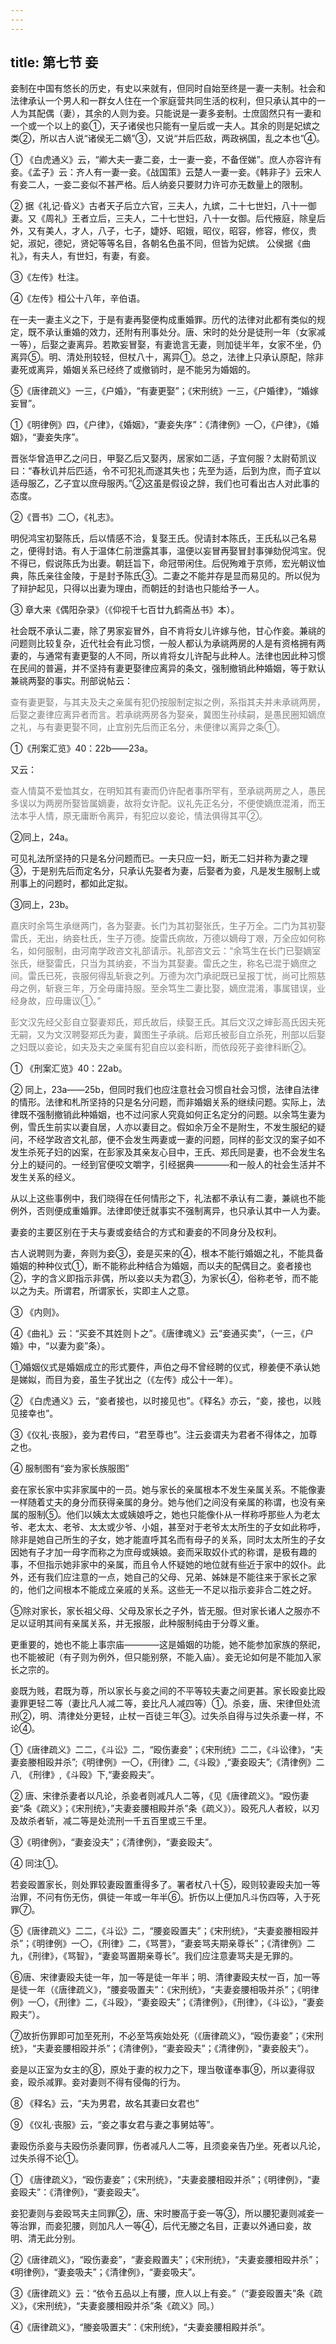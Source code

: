 ```yaml
---
---
---
```

title: 第七节 妾
---



妾制在中国有悠长的历史，有史以来就有，但同时自始至终是一妻一夫制。社会和法律承认一个男人和一群女人住在一个家庭营共同生活的权利，但只承认其中的一人为其配偶（妻），其余的人则为妾。只能说是一妻多妾制。士庶固然只有一妻和一个或一个以上的妾①，天子诸侯也只能有一皇后或一夫人。其余的则是妃嫔之类②，所以古人说“诸侯无二嫡”③，又说“并后匹敌，两政祸国，乱之本也”④。

① 《白虎通义》云，“卿大夫一妻二妾，士一妻一妾，不备侄娣”。庶人亦容许有妾。《孟子》云：齐人有一妻一妾。《战国策》云楚人一妻一妾。《韩非子》云宋人有妾二人，一妾二妾似不甚严格。后人纳妾只要财力许可亦无数量上的限制。

② 据《礼记·昏义》古者天子后立六官，三夫人，九嫔，二十七世妇，八十一御妻。又《周礼》王者立后，三夫人，二十七世妇，八十一女御。后代掖庭，除皇后外，又有美人，才人，八子，七子，婕妤、昭娥，昭仪，昭容，修容，修仪，贵妃，淑妃，德妃，贤妃等等名目，各朝名色虽不同，但皆为妃嫔。
公侯据《曲礼》，有夫人，有世妇，有妻，有妾。

③《左传》杜注。

④《左传》桓公十八年，辛伯语。

在一夫一妻主义之下，于是有妻再娶便构成重婚罪。历代的法律对此都有类似的规定，既不承认重婚的效力，还附有刑事处分。唐、宋时的处分是徒刑一年（女家减一等），后娶之妻离异。若欺妄冒娶，有妻诡言无妻，则加徒半年，女家不坐，仍离异⑤。明、清处刑较轻，但杖八十，离异①。总之，法律上只承认原配，除非妻死或离异，婚姻关系已经终了或撤销时，是不能另为婚姻的。

⑤《唐律疏义》一三，《户婚》，“有妻更娶”；《宋刑统》一三，《户婚律》，“婚嫁妄冒”。

①《明律例》四，《户律》，《婚姻》，“妻妾失序”：《清律例》一〇，《户律》，《婚姻》，“妻妾失序”。

晋张华曾造甲乙之问日，甲娶乙后又娶丙，居家如二适，子宜何服？太尉荀凯议曰：“春秋讥并后匹适，令不可犯礼而遂其失也；先至为适，后到为庶，而子宜以适母服乙，乙子宜以庶母服丙。”②这虽是假设之辞，我们也可看出古人对此事的态度。

②《晋书》二〇，《礼志》。

明倪鸿宝初娶陈氏，后以情感不洽，复娶王氏。倪请封本陈氏，王氏私以己名易之，便得封诰。有人于温体仁前泄露其事，温便以妄冒再娶冒封事弹劾倪鸿宝。倪不得已，假说陈氏为出妻。朝廷旨下，命冠带闲住。后倪殉难于京师，宏光朝议恤典，陈氏亲往金陵，于是封予陈氏③。二妻之不能并存是显而易见的。所以倪为了辩护起见，只得以出妻为理由，而朝廷的封诰也只能给予一人。

③ 章大来《偶阳杂录》（《仰视千七百廿九鹤斋丛书》本）。

社会既不承认二妻，除了男家妄冒外，自不肯将女儿许嫁与他，甘心作妾。兼祧的问题则比较复杂，近代社会有此习惯，一般人都认为承祧两房的人是有资格拥有两妻的，与通常有妻更娶的人不同，所以肯将女儿许配与此种人。法律也因此种习惯在民间的普遍，并不坚持有妻更娶律应离异的条文，强制撤销此种婚姻，等于默认兼祧两娶的事实。刑部说帖云：
<font color=gray>

查有妻更娶，与其夫及夫之亲属有犯仍按服制定拟之例，系指其夫并未承祧两房，后娶之妻律应离异者而言。若承祧两房各为娶亲，冀图生孙续嗣，是愚民圈知嫡庶之礼，与有妻更娶不同，止宜别先后而正名分，未便律以离异之条①。
</font>

①《刑案汇览》40：22b——23a。

又云：
<font color=gray>

查人情莫不爱恤其女，在明知其有妻而仍许配者事所罕有，至承祧两房之人，愚民多误以为两房所娶皆属嫡妻，故将女许配。议礼先正名分，不便使嫡庶混淆，而王法本乎人情，原无庸断令离异，有犯应以妾论，情法俱得其平②。
</font>

②同上，24a。

可见礼法所坚持的只是名分问题而已。一夫只应一妇，断无二妇并称为妻之理③，于是别先后而定名分，只承认先娶者为妻，后娶者为妾，凡是发生服制上或刑事上的问题时，都如此定拟。

③同上，23b。
<font color=gray>

嘉庆时余笃生承继两门，各为娶妻。长门为其初娶张氏，生子万全。二门为其初娶雷氏，无出，纳妾杜氏，生子万德。旋雷氏病故，万德以嫡母丁艰，万全应如何称名，如何服制，由河南学政咨文礼部请示。礼部咨文云：“余笃生在长门已娶嫡室张氏，继娶雷氏，只当为其纳妾，不当为其娶妻。雷氏之生，称名已混于嫡庶之间。雷氏已死，丧服何得乱斩衰之列。万德为次门承祀既已呈报丁忧，尚可比照慈母之例，斩衰三年，万全毋庸持服。至余笃生二妻比娶，嫡庶混淆，事属错误，业经身故，应毋庸议①。”

彭文汉先经父彭自立娶妻郑氏，郑氏故后，续娶王氏。其后文汉之婶彭高氏因夫死无嗣，又为文汉聘娶郑氏为妻，冀图生子承祧。后郑氏被彭自立杀死，刑部以后娶之妇既以妾论，如夫及夫之亲属有犯自应以妾科断，而依段死子妾律科断②。
</font>

① 《刑案汇览》40：22ab。

② 同上，23a——25b，但同时我们也应注意社会习惯自社会习惯，法律自法律的情形。法律和札所坚持的只是名分问题，而非婚姻关系的继续问题。实际上，法律既不强制撤销此种婚姻，也不过问家人究竟如何正名定分的问题。以余笃生妻为例，雪氏生前实以妻自居，人亦以妻目之。假如余万全不是附生，不发生服纪的疑问，不经学政咨文礼部，便不会发生两妻或一妻的问题，同样的彭文汉的案子如不发生杀死子妇的凶案，在彭家及其亲友心目中，王氏、郑氏同是妻，也不会发生名分上的疑问的。一经到官便咬文嚼字，引经据典————和一般人的社会生活并不发生关系的经义。

从以上这些事例中，我们晓得在任何情形之下，礼法都不承认有二妻，兼祧也不能例外，否则便成重婚罪。法律即使迁就事实不强制离异，也只承认其中一人为妻。

妻妾的主要区别在于夫与妻或妾结合的方式和妻妾的不同身分及权利。

古人说聘则为妻，奔则为妾③，妾是买来的④，根本不能行婚姻之礼，不能具备婚姻的种种仪式①，断不能称此种结合为婚姻，而以夫的配偶目之。妾者接也②，字的含义即指示非偶，所以妾以夫为君③，为家长④，俗称老爷，而不能以之为夫。所谓君，所谓家长，实即主人之意。

③ 《内则》。

④《曲礼》云：“买妾不其姓则卜之”。《唐律魂义》云“妾通买卖”，（一三，《户婚》中，“以妻为妾”条）。

①婚姻仪式是婚姻成立的形式要件，声伯之母不曾经聘的仪式，穆姜便不承认她是娣姒，而目为妾，虽生子犹出之（《左传》成公十一年）。

② 《白虎通义》云，“妾者接也，以时接见也”。《释名》亦云，“妾，接也，以贱见接幸也”。

③《仪礼·丧服》，妾为君传曰，“君至尊也”。注云妾谓夫为君者不得体之，加尊之也。

④ 服制图有“妾为家长族服图”

妾在家长家中实非家属中的一员。她与家长的亲属根本不发生亲属关系。不能像妻一样随着丈夫的身分而获得亲属的身分。她与他们之间没有亲属的称谓，也没有亲属的服制⑤。他们以姨太太或姨娘呼之，她也只能像仆从一样称呼那些人为老太爷、老太太、老爷、太太或少爷、小姐，甚至对于老爷太太所生的子女如此称呼，除非是她自己所生的子女，她才能直呼其名而有母子的关系，同时太太所生的子女因她有子才加一母字而称之为庶母或姨娘。妾而采取奴仆式的称谓，是极有趣的事，不但指示她非家中的亲属，而且令人怀疑她的地位就有些近于家中的奴仆。此外，还有我们应注意的一点，她自己的父母、兄弟、姊妹是不能往来于家长之家的，他们之间根本不能成立亲戚的关系。这些无一不足以指示妾非合二姓之好。

⑤除对家长，家长祖父母、父母及家长之子外，皆无服。但对家长诸人之服亦不足以证明其间有亲属关系，并无报服，此种服制纯由于分尊义重。

更重要的，她也不能上事宗庙————这是婚姻的功能，她不能参加家族的祭祀，也不能被祀（有子则为例外，但只能别祭，不能入庙）。妾无论如何是不能加入家长之宗的。

妾既为贱，君既为尊，所以家长与妾之间的不平等较夫妻之间更甚。家长殴妾比殴妻罪更轻二等（妻比凡人减二等，妾比凡人减四等）①。杀妾，唐、宋律但处流刑②，明、清律处分更轻，止杖一百徒三年③。过失杀自得与过失杀妻一样，不论④。

①《唐律疏义》二二，《斗讼》二，“殴伤妻妾”；《宋刑统》二二，《斗讼律》，“夫妻妾媵相殴并杀”;《明律例》一〇，《刑律》二,《斗殴》,“妻妾殴夫”;《清律例》二八, 《刑律》,《斗殴》下,“妻妾殿夫”。

② 唐、宋律杀妻者以凡论，杀妾者则减凡人二等，《见《唐律疏义》。“殴伤妻妾“条《疏义》；《宋刑统》，”夫妻妾腰相殿并杀”条《疏义》）。殴死凡人者絞，以刃及故杀者斩，减二等是处流刑一千五百里或三千里。

③《明律例》，“妻妾没夫”；《清律例》，“妻妾殴夫”。

④ 同注①。

若妾殴置家长，则处罪较妻殴置重得多了。署者杖八十⑤，殴则较妻殴夫加一等治罪，不问有伤无伤，俱徒一年或一年半⑥。折伤以上便加凡斗伤四等，入于死罪⑦。

⑤《唐律疏义》二二，《斗讼》二，“腰妾殴置夫”；《宋刑统》，“夫妻妾媵相殴并杀”；《明律例》一〇，《刑律》二，《骂詈》，“妻妾骂夫期亲尊长”；《清律例》二九，《刑律》，《骂智》，“妻妾骂置期亲尊长”。我们应注意妻骂夫是无罪的。

⑥唐、宋律妻殴夫徒一年，加一等是徒一年半；明、清律妻殴夫杖一百，加一等是徒一年（《唐律疏义》，“腰妾吸置夫”：《宋刑统》，“夫妻妾腰相吸并杀”；《明律例》一〇，《刑律》二，《斗殴》，“妻妾殴夫”；《清律例》，《刑律》，《斗讼》，“妻妾殿夫”）。

⑦故折伤罪即可加至死刑，不必至笃疾始处死（《唐律疏义》，“殴伤妻妾”；《宋刑统》，“夫妻妾腰相殴并杀”；《清律例》，“妻妾殴夫”；《清律例》，"妻妾殷夫”）。

妾是以正室为女主的⑧，原处于妻的权力之下，理当敬谨奉事⑨，所以妻得驭妾，殴杀减罪。妾对妻则不得有侵侮的行为。

⑧ 《释名》云，“夫为男君，故名其妻曰女君也”

⑨ 《仪礼·丧服》云，“妾之事女君与妻之事舅姑等”。

妻殴伤杀妾与夫殴伤杀妻同罪，伤者减凡人二等，且须妾亲告乃坐。死者以凡论，过失杀得不论①。

① 《唐律疏义》，“殴伤妻妾”；《宋刑统》，“夫妻妾腰相殴并杀”；《明律例》，“妻妾殴夫”：《清律例》，“妻妾殴夫”。

妾犯妻则与妾殴骂夫主同罪②，唐、宋时媵高于妾一等③，所以腰犯妻则减妾一等治罪，而妾犯腰，则加凡人一等④，后代无媵之名目，正妻以外通曰妾，故明、清无此分别。

②《唐律疏义》，“殴伤妻妾”，“妻妾殿置夫”；《宋刑统》，“夫妻妾腰相殴井杀”；《明律例》，“妻妾吸夫”；《清律例》，“妻妾吸夫”。

③《唐律疏义》云：“依令五品以上有腰，庶人以上有妾。”（“妻妾殴置夫”条《疏义》，《宋刑统》，“夫妻妾腰相殴并杀”条《疏义》同。）

④《唐律疏义》，“媵妾吸置夫”：《宋刑统》，“夫妻妾腰相殿并杀”。